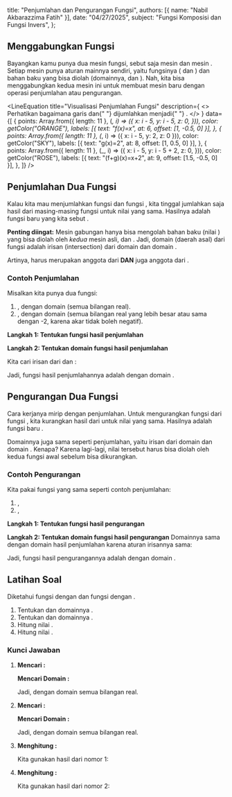 
  title: "Penjumlahan dan Pengurangan Fungsi",
  authors: [{ name: "Nabil Akbarazzima Fatih" }],
  date: "04/27/2025",
  subject: "Fungsi Komposisi dan Fungsi Invers",
};

## Menggabungkan Fungsi

Bayangkan kamu punya dua mesin fungsi, sebut saja mesin <InlineMath math="f" /> dan mesin <InlineMath math="g" />. Setiap mesin punya aturan mainnya sendiri, yaitu fungsinya (<InlineMath math="f(x)" /> dan <InlineMath math="g(x)" />) dan bahan baku yang bisa diolah (domainnya, <InlineMath math="D_f" /> dan <InlineMath math="D_g" />). Nah, kita bisa menggabungkan kedua mesin ini untuk membuat mesin baru dengan operasi penjumlahan atau pengurangan.

<LineEquation
  title="Visualisasi Penjumlahan Fungsi"
  description={
    <>
      Perhatikan bagaimana garis <InlineMath math="f(x)=x" /> dan{" "}
      <InlineMath math="g(x)=2" /> dijumlahkan menjadi{" "}
      <InlineMath math="(f+g)(x)=x+2" />.
    </>
  }
  data={[
    {
      points: Array.from({ length: 11 }, (_, i) => ({
        x: i - 5,
        y: i - 5,
        z: 0,
      })),
      color: getColor("ORANGE"),
      labels: [{ text: "f(x)=x", at: 6, offset: [1, -0.5, 0] }],
    },
    {
      points: Array.from({ length: 11 }, (_, i) => ({ x: i - 5, y: 2, z: 0 })),
      color: getColor("SKY"),
      labels: [{ text: "g(x)=2", at: 8, offset: [1, 0.5, 0] }],
    },
    {
      points: Array.from({ length: 11 }, (_, i) => ({
        x: i - 5,
        y: i - 5 + 2,
        z: 0,
      })),
      color: getColor("ROSE"),
      labels: [{ text: "(f+g)(x)=x+2", at: 9, offset: [1.5, -0.5, 0] }],
    },
  ]}
/>

## Penjumlahan Dua Fungsi

Kalau kita mau menjumlahkan fungsi <InlineMath math="f" /> dan fungsi <InlineMath math="g" />, kita tinggal jumlahkan saja hasil dari masing-masing fungsi untuk nilai <InlineMath math="x" /> yang sama. Hasilnya adalah fungsi baru yang kita sebut <InlineMath math="(f+g)" />.

<BlockMath math="(f+g)(x) = f(x) + g(x)" />

**Penting diingat:** Mesin gabungan <InlineMath math="(f+g)" /> hanya bisa mengolah bahan baku (nilai <InlineMath math="x" />) yang bisa diolah oleh _kedua_ mesin asli, <InlineMath math="f" /> dan <InlineMath math="g" />. Jadi, domain (daerah asal) dari fungsi <InlineMath math="(f+g)" /> adalah irisan (intersection) dari domain <InlineMath math="f" /> dan domain <InlineMath math="g" />.

<BlockMath math="D_{f+g} = D_f \cap D_g" />

Artinya, <InlineMath math="x" /> harus merupakan anggota dari <InlineMath math="D_f" /> **DAN** juga anggota dari <InlineMath math="D_g" />.

### Contoh Penjumlahan

Misalkan kita punya dua fungsi:

1.  <InlineMath math="f(x) = x^2" />, dengan domain <InlineMath math="D_f = \{x | x \in \mathbb{R}\}" /> (semua
    bilangan real).
2.  <InlineMath math="g(x) = \sqrt{x+2}" />, dengan domain <InlineMath math="D_g = \{x | x \ge -2, x \in \mathbb{R}\}" /> (semua
    bilangan real yang lebih besar atau sama dengan -2, karena akar tidak boleh
    negatif).

**Langkah 1: Tentukan fungsi hasil penjumlahan**

<BlockMath math="(f+g)(x) = f(x) + g(x) = x^2 + \sqrt{x+2}" />

**Langkah 2: Tentukan domain fungsi hasil penjumlahan**

Kita cari irisan dari <InlineMath math="D_f" /> dan <InlineMath math="D_g" />:

<div className="flex flex-col gap-4">
  <BlockMath math="D_{f+g} = D_f \cap D_g = \{x | x \in \mathbb{R}\} \cap \{x | x \ge -2, x \in \mathbb{R}\}" />
  <BlockMath math="D_{f+g} = \{x | x \ge -2, x \in \mathbb{R}\}" />
</div>

Jadi, fungsi hasil penjumlahannya adalah <InlineMath math="(f+g)(x) = x^2 + \sqrt{x+2}" /> dengan domain <InlineMath math="\{x | x \ge -2, x \in \mathbb{R}\}" />.

## Pengurangan Dua Fungsi

Cara kerjanya mirip dengan penjumlahan. Untuk mengurangkan fungsi <InlineMath math="g" /> dari fungsi <InlineMath math="f" />, kita kurangkan hasil <InlineMath math="g(x)" /> dari <InlineMath math="f(x)" /> untuk nilai <InlineMath math="x" /> yang sama. Hasilnya adalah fungsi baru <InlineMath math="(f-g)" />.

<BlockMath math="(f-g)(x) = f(x) - g(x)" />

Domainnya juga sama seperti penjumlahan, yaitu irisan dari domain <InlineMath math="f" /> dan domain <InlineMath math="g" />. Kenapa? Karena lagi-lagi, nilai <InlineMath math="x" /> tersebut harus bisa diolah oleh kedua fungsi awal sebelum bisa dikurangkan.

<BlockMath math="D_{f-g} = D_f \cap D_g" />

### Contoh Pengurangan

Kita pakai fungsi yang sama seperti contoh penjumlahan:

1.  <InlineMath math="f(x) = x^2" />, <InlineMath math="D_f = \{x | x \in \mathbb{R}\}" />
2.  <InlineMath math="g(x) = \sqrt{x+2}" />, <InlineMath math="D_g = \{x | x \ge -2, x \in \mathbb{R}\}" />

**Langkah 1: Tentukan fungsi hasil pengurangan**

<BlockMath math="(f-g)(x) = f(x) - g(x) = x^2 - \sqrt{x+2}" />

**Langkah 2: Tentukan domain fungsi hasil pengurangan**
Domainnya sama dengan domain hasil penjumlahan karena aturan irisannya sama:

<BlockMath math="D_{f-g} = D_f \cap D_g = \{x | x \ge -2, x \in \mathbb{R}\}" />

Jadi, fungsi hasil pengurangannya adalah <InlineMath math="(f-g)(x) = x^2 - \sqrt{x+2}" /> dengan domain <InlineMath math="\{x | x \ge -2, x \in \mathbb{R}\}" />.

## Latihan Soal

Diketahui fungsi <InlineMath math="f(x) = 2x - 1" /> dengan <InlineMath math="D_f = \{x | x \in \mathbb{R}\}" /> dan fungsi <InlineMath math="g(x) = x^2 + 3" /> dengan <InlineMath math="D_g = \{x | x \in \mathbb{R}\}" />.

1.  Tentukan <InlineMath math="(f+g)(x)" /> dan domainnya <InlineMath math="D_{f+g}" />.
2.  Tentukan <InlineMath math="(f-g)(x)" /> dan domainnya <InlineMath math="D_{f-g}" />.
3.  Hitung nilai <InlineMath math="(f+g)(2)" />.
4.  Hitung nilai <InlineMath math="(f-g)(-1)" />.

### Kunci Jawaban

1.  **Mencari <InlineMath math="(f+g)(x)" />:**

    <div className="flex flex-col gap-4">
      <BlockMath math="(f+g)(x) = f(x) + g(x)" />
      <BlockMath math="= (2x - 1) + (x^2 + 3)" />
      <BlockMath math="= x^2 + 2x + 2" />
    </div>

    **Mencari Domain <InlineMath math="D_{f+g}" />:**

    <div className="flex flex-col gap-4">
      <BlockMath math="D_{f+g} = D_f \cap D_g" />
      <BlockMath math="= \{x | x \in \mathbb{R}\} \cap \{x | x \in \mathbb{R}\}" />
      <BlockMath math="= \{x | x \in \mathbb{R}\}" />
    </div>

    Jadi, <InlineMath math="(f+g)(x) = x^2 + 2x + 2" /> dengan domain semua bilangan real.

2.  **Mencari <InlineMath math="(f-g)(x)" />:**

    <div className="flex flex-col gap-4">
      <BlockMath math="(f-g)(x) = f(x) - g(x)" />
      <BlockMath math="= (2x - 1) - (x^2 + 3)" />
      <BlockMath math="= 2x - 1 - x^2 - 3" />
      <BlockMath math="= -x^2 + 2x - 4" />
    </div>

    **Mencari Domain <InlineMath math="D_{f-g}" />:**

    <div className="flex flex-col gap-4">
      <BlockMath math="D_{f-g} = D_f \cap D_g" />
      <BlockMath math="= \{x | x \in \mathbb{R}\} \cap \{x | x \in \mathbb{R}\}" />
      <BlockMath math="= \{x | x \in \mathbb{R}\}" />
    </div>

    Jadi, <InlineMath math="(f-g)(x) = -x^2 + 2x - 4" /> dengan domain semua bilangan real.

3.  **Menghitung <InlineMath math="(f+g)(2)" />:**

    Kita gunakan hasil dari nomor 1: <InlineMath math="(f+g)(x) = x^2 + 2x + 2" />

    <div className="flex flex-col gap-4">
      <BlockMath math="(f+g)(2) = (2)^2 + 2(2) + 2" />
      <BlockMath math="= 4 + 4 + 2" />
      <BlockMath math="= 10" />
    </div>

4.  **Menghitung <InlineMath math="(f-g)(-1)" />:**

    Kita gunakan hasil dari nomor 2: <InlineMath math="(f-g)(x) = -x^2 + 2x - 4" />

    <div className="flex flex-col gap-4">
      <BlockMath math="(f-g)(-1) = -(-1)^2 + 2(-1) - 4" />
      <BlockMath math="= -(1) - 2 - 4" />
      <BlockMath math="= -7" />
    </div>
